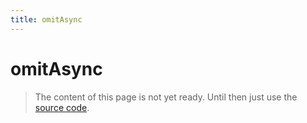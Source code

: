 ```yaml
---
title: omitAsync
---
```


# omitAsync

> The content of this page is not yet ready. Until then just use the [source code](https://github.com/fabian-hiller/valibot/blob/main/library/src/methods/omit/omitAsync.ts).
